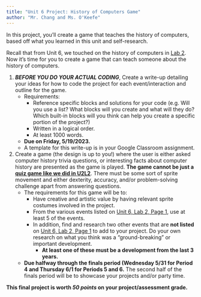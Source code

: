 ```yaml
---
title: "Unit 6 Project: History of Computers Game"
author: "Mr. Chang and Ms. O'Keefe"
---
```



::: {.learn}
In this project, you'll create a game that teaches the history of computers, based off what you learned in this unit and self-research.
:::

Recall that from Unit 6, we touched on the history of computers in [Lab 2](https://bjc.echa.ng/unit-6/lab-2/page-1.html). Now it's time for you to create a game that can teach someone about the history of computers.

::: {.forYouToDo}
1. ***BEFORE YOU DO YOUR ACTUAL CODING***, Create a write-up detailing your ideas for how to code the project for each event/interaction and outline for the game.
    - Requirements:
        * Reference specific blocks and solutions for your code (e.g. Will you use a list? What blocks will you create and what will they do? Which built-in blocks will you think can help you create a specific portion of the project?)
        * Written in a logical order.
        * At least 1000 words.
    - **Due on Friday, 5/19/2023.**
    - A template for this write-up is in your Google Classroom assignment.

2. Create a game (the design is up to you!) where the user is either asked computer history trivia questions, or interesting facts about computer history are presented as the game is played. **The game cannot be just a [quiz game like we did in U2L2](https://bjc.echa.ng/unit-2/lab-2/page-2.html)**. There must be some sort of sprite movement and either dexterity, accuracy, and/or problem-solving challenge apart from answering questions. 
    - The requirements for this game will be to:
        * Have creative and artistic value by having relevant sprite costumes involved in the project.
        * From the various events listed on [Unit 6, Lab 2, Page 1](https://bjc.echa.ng/unit-6/lab-2/page-1.html), use at least 5 of the events.
        * In addition, find and research two other events that are **not listed** on [Unit 6, Lab 2, Page 1](https://bjc.echa.ng/unit-6/lab-2/page-1.html) to add to your project. Do your own research on what you think was a "ground-breaking" or important development.
            - **At least one of these must be a development from the last 3 years.**
    - **Due halfway through the finals period (Wednesday 5/31 for Period 4 and Thursday 6/1 for Periods 5 and 6.** The second half of the finals period will be to showcase your projects and/or party time.
    
:::

**This final project is worth *50 points* on your project/assessment grade.**




